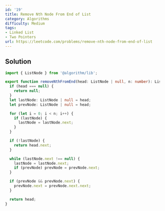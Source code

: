 ```yaml
---
id: '19'
title: Remove Nth Node From End of List
category: Algorithms
difficulty: Medium
tags:
- Linked List
- Two Pointers
url: https://leetcode.com/problems/remove-nth-node-from-end-of-list
---
```


## Solution

```typescript filename="solution.ts" copy
import { ListNode } from '@algorithm/lib';

export function removeNthFromEnd(head: ListNode | null, n: number): ListNode | null {
  if (head === null) {
    return null;
  }
  let lastNode: ListNode | null = head;
  let prevNode: ListNode | null = head;

  for (let i = 0; i < n; i++) {
    if (lastNode) {
      lastNode = lastNode.next;
    }
  }

  if (!lastNode) {
    return head.next;
  }

  while (lastNode.next !== null) {
    lastNode = lastNode.next;
    if (prevNode) prevNode = prevNode.next;
  }

  if (prevNode && prevNode.next) {
    prevNode.next = prevNode.next.next;
  }

  return head;
}
```

